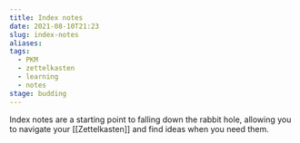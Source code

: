 ```yaml
---
title: Index notes
date: 2021-08-10T21:23
slug: index-notes
aliases:
tags:
  - PKM
  - zettelkasten
  - learning
  - notes
stage: budding
---
```


Index notes are a starting point to falling down the rabbit hole, allowing you to navigate your [[Zettelkasten]] and find ideas when you need them.

<StillGrowing />
